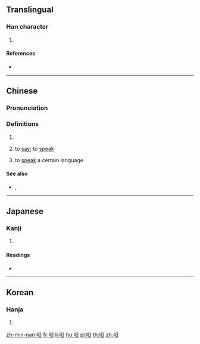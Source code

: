 ==Translingual==

===Han character===
{{Han char|rn=30|rad=口|as=05|sn=8|four=66010|canj=RAM|ids=⿰口旦}}

# {{defn|Han|sort=口05}}

====References====
* {{Han ref|kx=0184.010|dkj=03474|dj=0403.010|hdz=10600.010|uh=547E|ud=21630|bh=CBE3|bd=52195}}

----

==Chinese==
{{zh-forms}}

===Pronunciation===
{{zh-pron
|m=dá,dàn
|c=daat3,taan2
|h=
|md=
|mn=
|mn-t=dan2
|w=
|mc=y
|oc=y
|cat=v
}}
{{attention|zh|I have no confidence in the Teochew tone}}

===Definitions===
{{zh-hanzi}}

# {{rfdef|lang=zh}} <!--normal definition-->
# {{cx|Teochew|lang=zh}} to [[say]]; to [[speak]]
# {{cx|Teochew|lang=zh}} to [[speak]] a certain language

====See also====
* {{sense|say}} {{zh-l|說}}, {{zh-l|講}}

----

==Japanese==

===Kanji===
{{ja-kanji|grade=|rs=口05}}

# {{defn|lang=ja|sort=口05}}

====Readings====
* {{ja-readings|on=[[たつ]] (tatsu), [[たち]] (tachi), [[あつ]] (atsu), [[えち]] (echi), [[てち]] (techi)|kun=[[しかりあう]] (shikariau), [[よびあう]] (yobiau)}}

----

==Korean==

===Hanja===
{{ko-hanja|hangeul=달|rv=dal|mr=tal}}

# {{defn|lang=ko|sort=口05}}

[[zh-min-nan:呾]]
[[fr:呾]]
[[li:呾]]
[[hu:呾]]
[[pl:呾]]
[[th:呾]]
[[zh:呾]]